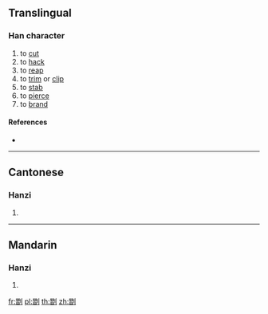 {{character info/new}}
==Translingual==

===Han character===
{{Han char|rn=18|rad=刀|as=12|sn=14|four=|canj=MALN|ids=⿰朁刂}}

# to [[cut]]
# to [[hack]]
# to [[reap]]
# to [[trim]] or [[clip]]
# to [[stab]]
# to [[pierce]]
# to [[brand]]

====References====
* {{Han ref|kx=0144.030|hdz=10355.110|uh=3506|ud=13574}}

----

==Cantonese==

===Hanzi===
{{yue-hanzi|jyut=[[caam5]]|y=chaam5}}

# {{defn|lang=yue|sort=刀12}}

----

==Mandarin==

===Hanzi===
{{cmn-hanzi|pin=[[zàn]] ([[zan4]])|wg=tsan<sup>4</sup>}}

# {{defn|lang=cmn|sort=刀12}}

[[fr:㔆]]
[[pl:㔆]]
[[th:㔆]]
[[zh:㔆]]